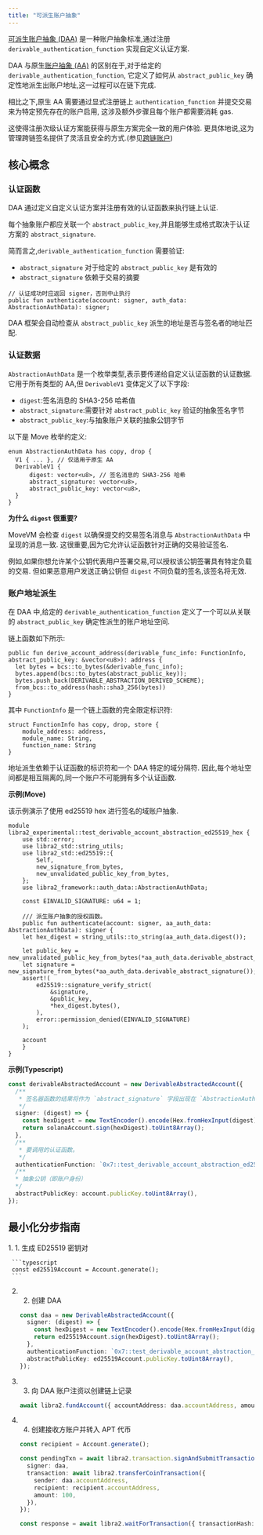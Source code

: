 ```yaml
---
title: "可派生账户抽象"
---
```



[可派生账户抽象 (DAA)](https://github.com/libra2-foundation/AIPs/blob/main/aips/aip-113.md)
是一种账户抽象标准,通过注册 `derivable_authentication_function` 实现自定义认证方案.

DAA 与原生[账户抽象 (AA)](/zh/build/sdks/ts-sdk/account/account-abstraction) 的区别在于,对于给定的 `derivable_authentication_function`,
它定义了如何从 `abstract_public_key` 确定性地派生出账户地址,这一过程可以在链下完成.

相比之下,原生 AA 需要通过显式注册链上 `authentication_function` 并提交交易来为特定预先存在的账户启用,
这涉及额外步骤且每个账户都需要消耗 gas.

这使得注册次级认证方案能获得与原生方案完全一致的用户体验.
更具体地说,这为管理跨链签名提供了灵活且安全的方式.(参见[跨链账户](/zh/build/sdks/wallet-adapter/x-chain-accounts))

## 核心概念

### 认证函数

DAA 通过定义自定义认证方案并注册有效的认证函数来执行链上认证.

每个抽象账户都应关联一个 `abstract_public_key`,并且能够生成格式取决于认证方案的 `abstract_signature`.

简而言之,`derivable_authentication_function` 需要验证:

- `abstract_signature` 对于给定的 `abstract_public_key` 是有效的
- `abstract_signature` 依赖于交易的摘要

```move
// 认证成功时应返回 signer，否则中止执行
public fun authenticate(account: signer, auth_data: AbstractionAuthData): signer;
```

DAA 框架会自动检查从 `abstract_public_key` 派生的地址是否与签名者的地址匹配.

### 认证数据

`AbstractionAuthData` 是一个枚举类型,表示要传递给自定义认证函数的认证数据.
它用于所有类型的 AA,但 `DerivableV1` 变体定义了以下字段:

- `digest`:签名消息的 SHA3-256 哈希值
- `abstract_signature`:需要针对 `abstract_public_key` 验证的抽象签名字节
- `abstract_public_key`:与抽象账户关联的抽象公钥字节

以下是 Move 枚举的定义:

```move
enum AbstractionAuthData has copy, drop {
  V1 { ... }, // 仅适用于原生 AA
  DerivableV1 {
      digest: vector<u8>, // 签名消息的 SHA3-256 哈希
      abstract_signature: vector<u8>,
      abstract_public_key: vector<u8>,
  }
}
```

**为什么 `digest` 很重要?**

MoveVM 会检查 `digest` 以确保提交的交易签名消息与 `AbstractionAuthData` 中呈现的消息一致.
这很重要,因为它允许认证函数针对正确的交易验证签名.

例如,如果你想允许某个公钥代表用户签署交易,可以授权该公钥签署具有特定负载的交易.
但如果恶意用户发送正确公钥但 `digest` 不同负载的签名,该签名将无效.

### 账户地址派生

在 DAA 中,给定的 `derivable_authentication_function` 定义了一个可以从关联的 `abstract_public_key` 确定性派生的账户地址空间.

链上函数如下所示:

```move
public fun derive_account_address(derivable_func_info: FunctionInfo, abstract_public_key: &vector<u8>): address {
  let bytes = bcs::to_bytes(&derivable_func_info);
  bytes.append(bcs::to_bytes(abstract_public_key));
  bytes.push_back(DERIVABLE_ABSTRACTION_DERIVED_SCHEME);
  from_bcs::to_address(hash::sha3_256(bytes))
}
```

其中 `FunctionInfo` 是一个链上函数的完全限定标识符:

```move
struct FunctionInfo has copy, drop, store {
    module_address: address,
    module_name: String,
    function_name: String
}
```

地址派生依赖于认证函数的标识符和一个 DAA 特定的域分隔符.
因此,每个地址空间都是相互隔离的,同一个账户不可能拥有多个认证函数.

**示例(Move)**

该示例演示了使用 ed25519 hex 进行签名的域账户抽象.

```move
module libra2_experimental::test_derivable_account_abstraction_ed25519_hex {
    use std::error;
    use libra2_std::string_utils;
    use libra2_std::ed25519::{
        Self,
        new_signature_from_bytes,
        new_unvalidated_public_key_from_bytes,
    };
    use libra2_framework::auth_data::AbstractionAuthData;

    const EINVALID_SIGNATURE: u64 = 1;

    /// 派生账户抽象的授权函数。
    public fun authenticate(account: signer, aa_auth_data: AbstractionAuthData): signer {
    let hex_digest = string_utils::to_string(aa_auth_data.digest());

    let public_key = new_unvalidated_public_key_from_bytes(*aa_auth_data.derivable_abstract_public_key());
    let signature = new_signature_from_bytes(*aa_auth_data.derivable_abstract_signature());
    assert!(
        ed25519::signature_verify_strict(
            &signature,
            &public_key,
            *hex_digest.bytes(),
        ),
        error::permission_denied(EINVALID_SIGNATURE)
    );

    account
    }
}
```

**示例(Typescript)**

```typescript
const derivableAbstractedAccount = new DerivableAbstractedAccount({
  /**
   * 签名器函数的结果将作为 `abstract_signature` 字段出现在 `AbstractionAuthData` 枚举变体中。
   */
  signer: (digest) => {
    const hexDigest = new TextEncoder().encode(Hex.fromHexInput(digest).toString());
    return solanaAccount.sign(hexDigest).toUint8Array();
  },
  /**
   * 要调用的认证函数。
   */
  authenticationFunction: `0x7::test_derivable_account_abstraction_ed25519_hex::authenticate`,
  /**
  * 抽象公钥（即账户身份）
  */
  abstractPublicKey: account.publicKey.toUint8Array(),
});
```

## 最小化分步指南

<Steps>
  1. 1. 生成 ED25519 密钥对

     ```typescript
     const ed25519Account = Account.generate();
     ```

  2. 2. 创建 DAA

     ```typescript
     const daa = new DerivableAbstractedAccount({
       signer: (digest) => {
         const hexDigest = new TextEncoder().encode(Hex.fromHexInput(digest).toString());
         return ed25519Account.sign(hexDigest).toUint8Array();
       },
       authenticationFunction: `0x7::test_derivable_account_abstraction_ed25519_hex::authenticate`,
       abstractPublicKey: ed25519Account.publicKey.toUint8Array(),
     });
     ```

  3. 3. 向 DAA 账户注资以创建链上记录

     ```typescript
     await libra2.fundAccount({ accountAddress: daa.accountAddress, amount: 1000000 });
     ```

  4. 4. 创建接收方账户并转入 APT 代币

     ```typescript
     const recipient = Account.generate();

     const pendingTxn = await libra2.transaction.signAndSubmitTransaction({
       signer: daa,
       transaction: await libra2.transferCoinTransaction({
         sender: daa.accountAddress,
         recipient: recipient.accountAddress,
         amount: 100,
       }),
     });

     const response = await libra2.waitForTransaction({ transactionHash: pendingTxn.hash });
     ```
</Steps>
